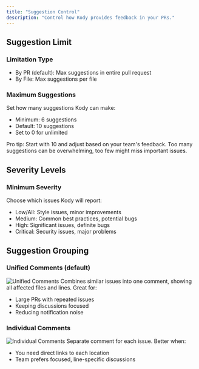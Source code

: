```yaml
---
title: "Suggestion Control"
description: "Control how Kody provides feedback in your PRs."
---
```


## Suggestion Limit

### Limitation Type

- By PR (default): Max suggestions in entire pull request
- By File: Max suggestions per file

### Maximum Suggestions

Set how many suggestions Kody can make:

- Minimum: 6 suggestions
- Default: 10 suggestions
- Set to 0 for unlimited

Pro tip: Start with 10 and adjust based on your team's feedback. Too many suggestions can be overwhelming, too few might miss important issues.

## Severity Levels

### Minimum Severity

Choose which issues Kody will report:

- Low/All: Style issues, minor improvements
- Medium: Common best practices, potential bugs
- High: Significant issues, definite bugs
- Critical: Security issues, major problems

## Suggestion Grouping

### Unified Comments (default)

<img src="https://app.kodus.io/_next/image?url=%2Fassets%2Fimages%2Ffull_grouping.png&w=1080&q=75" alt="Unified Comments" />
Combines similar issues into one comment, showing all affected files and lines. Great for:

- Large PRs with repeated issues
- Keeping discussions focused
- Reducing notification noise

### Individual Comments

<img src="https://app.kodus.io/_next/image?url=%2Fassets%2Fimages%2Fminimal_grouping.png&w=1080&q=75" alt="Individual Comments" />
Separate comment for each issue. Better when:

- You need direct links to each location
- Team prefers focused, line-specific discussions
